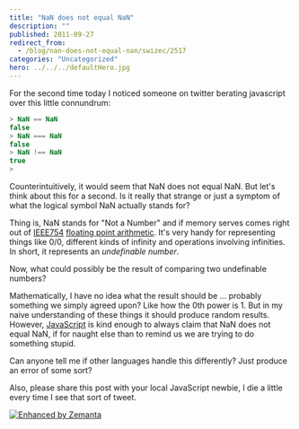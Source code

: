 ```yaml
---
title: "NaN does not equal NaN"
description: ""
published: 2011-09-27
redirect_from:
  - /blog/nan-does-not-equal-nan/swizec/2517
categories: "Uncategorized"
hero: ../../../defaultHero.jpg
---
```


For the second time today I noticed someone on twitter berating javascript over this little connundrum:

```javascript
> NaN == NaN
false
> NaN === NaN
false
> NaN !== NaN
true
>
```

Counterintuitively, it would seem that NaN does not equal NaN. But let's think about this for a second. Is it really that strange or just a symptom of what the logical symbol NaN actually stands for?

Thing is, NaN stands for "Not a Number" and if memory serves comes right out of [IEEE754](http://en.wikipedia.org/wiki/IEEE_754-2008 "IEEE 754-2008") [floating point arithmetic](http://en.wikipedia.org/wiki/Floating_point "Floating point"). It's very handy for representing things like 0/0, different kinds of infinity and operations involving infinities. In short, it represents an _undefinable number_.

Now, what could possibly be the result of comparing two undefinable numbers?

Mathematically, I have no idea what the result should be ... probably something we simply agreed upon? Like how the 0th power is 1. But in my naive understanding of these things it should produce random results. However, [JavaScript](http://en.wikipedia.org/wiki/JavaScript "JavaScript") is kind enough to always claim that NaN does not equal NaN, if for naught else than to remind us we are trying to do something stupid.

Can anyone tell me if other languages handle this differently? Just produce an error of some sort?

Also, please share this post with your local JavaScript newbie, I die a little every time I see that sort of tweet.

[![Enhanced by Zemanta](https://img.zemanta.com/zemified_e.png?x-id=fef0bbc6-0acd-4e80-b24d-0faea5e230f1)](http://www.zemanta.com/ "Enhanced by Zemanta")

